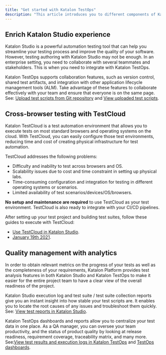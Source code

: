 ```yaml
---
title: "Get started with Katalon TestOps"
description: "This article introduces you to different components of Katalon TestOps."
---
```


## Enrich Katalon Studio experience

Katalon Studio is a powerful automation testing tool that can help you streamline your testing process and improve the quality of your software. However, testing authoring with Katalon Studio may not be enough. In an enterprise setting, you need to collaborate with several teammates and stakeholders. This is when you need to integrate with Katalon TestOps.

Katalon TestOps supports collaboration features, such as version control, shared test artifacts, and integration with other application lifecycle management tools (ALM). Take advantage of these features to collaborate effectively with your team and ensure that everyone is on the same page. See: [Upload test scripts from Git repository](/katalon-platform/organize/configure-a-git-repository-in-testops) and [View uploaded test scripts](/katalon-platform/organize/view-test-scripts-in-katalon-testops#task-179).

## Cross-browser testing with TestCloud

Katalon TestCloud is a test automation environment that allows you to execute tests on most standard browsers and operating systems on the cloud. With TestCloud, you can easily configure those test environments, reducing time and cost of creating physical infrastructure for test automation.

TestCloud addresses the following problems:

* Difficulty and inability to test across browsers and OS.
* Scalability issues due to cost and time constraint in setting up physical labs.
* Time-consuming configuration and integration for testing in different operating systems or scenarios.
* Limited availability of test scenarios/devices/OS/browsers.

**No setup and maintenance are required** to use TestCloud as your test environment. TestCloud is also ready to integrate with your CI/CD pipelines.

After setting up your test project and building test suites, follow these guides to execute with TestCloud:

* [Use TestCloud in Katalon Studio](#).
* [January 19th 2021](#).

## Quality management with analytics

In order to obtain relevant metrics on the progress of your tests as well as the completeness of your requirements, Katalon Platform provides test analysis features in both Katalon Studio and Katalon TestOps to make it easier for the entire project team to have a clear view of the overall readiness of the project.

Katalon Studio execution log and test suite / test suite collection reports give you an instant insight into how stable your test scripts are. It enables you to locate the root causes of any issues and troubleshoot them quickly. See: [View test reports in Katalon Studio](/katalon-studio/test-reports/view-test-reports/view-test-suite-and-test-suite-collection-reports-in-katalon-studio).

Katalon TestOps dashboards and reports allow you to centralize your test data in one place. As a QA manager, you can oversee your team productivity, and the status of product quality by looking at release readiness, requirement coverage, traceability matrix, and many more. See:[View test results and execution logs in Katalon TestOps](#) and [TestOps dashboards](/katalon-platform/analyze/reports/view-test-reports/view-testops-dashboard/testops-dashboard-overview).
